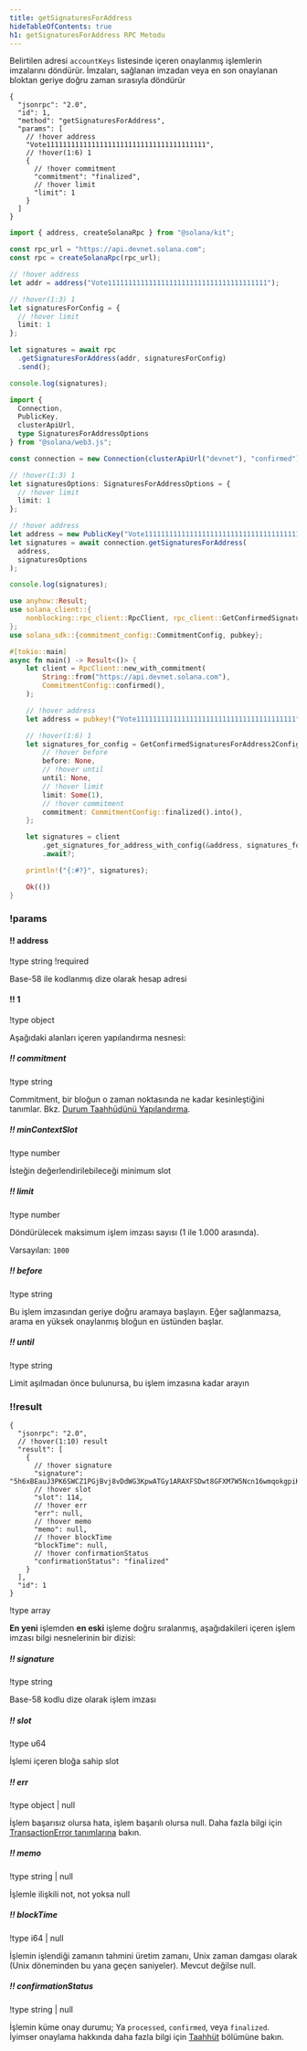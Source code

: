 ```yaml
---
title: getSignaturesForAddress
hideTableOfContents: true
h1: getSignaturesForAddress RPC Metodu
---
```


Belirtilen adresi `accountKeys` listesinde içeren onaylanmış işlemlerin
imzalarını döndürür. İmzaları, sağlanan imzadan veya en son onaylanan bloktan
geriye doğru zaman sırasıyla döndürür

<APIMethod>

```jsonc !!request curl
{
  "jsonrpc": "2.0",
  "id": 1,
  "method": "getSignaturesForAddress",
  "params": [
    // !hover address
    "Vote111111111111111111111111111111111111111",
    // !hover(1:6) 1
    {
      // !hover commitment
      "commitment": "finalized",
      // !hover limit
      "limit": 1
    }
  ]
}
```

```ts !!request title="Kit"
import { address, createSolanaRpc } from "@solana/kit";

const rpc_url = "https://api.devnet.solana.com";
const rpc = createSolanaRpc(rpc_url);

// !hover address
let addr = address("Vote111111111111111111111111111111111111111");

// !hover(1:3) 1
let signaturesForConfig = {
  // !hover limit
  limit: 1
};

let signatures = await rpc
  .getSignaturesForAddress(addr, signaturesForConfig)
  .send();

console.log(signatures);
```

```ts !!request title="web3.js"
import {
  Connection,
  PublicKey,
  clusterApiUrl,
  type SignaturesForAddressOptions
} from "@solana/web3.js";

const connection = new Connection(clusterApiUrl("devnet"), "confirmed");

// !hover(1:3) 1
let signaturesOptions: SignaturesForAddressOptions = {
  // !hover limit
  limit: 1
};

// !hover address
let address = new PublicKey("Vote111111111111111111111111111111111111111");
let signatures = await connection.getSignaturesForAddress(
  address,
  signaturesOptions
);

console.log(signatures);
```

```rs !!request title="Rust"
use anyhow::Result;
use solana_client::{
    nonblocking::rpc_client::RpcClient, rpc_client::GetConfirmedSignaturesForAddress2Config,
};
use solana_sdk::{commitment_config::CommitmentConfig, pubkey};

#[tokio::main]
async fn main() -> Result<()> {
    let client = RpcClient::new_with_commitment(
        String::from("https://api.devnet.solana.com"),
        CommitmentConfig::confirmed(),
    );

    // !hover address
    let address = pubkey!("Vote111111111111111111111111111111111111111");

    // !hover(1:6) 1
    let signatures_for_config = GetConfirmedSignaturesForAddress2Config {
        // !hover before
        before: None,
        // !hover until
        until: None,
        // !hover limit
        limit: Some(1),
        // !hover commitment
        commitment: CommitmentConfig::finalized().into(),
    };

    let signatures = client
        .get_signatures_for_address_with_config(&address, signatures_for_config)
        .await?;

    println!("{:#?}", signatures);

    Ok(())
}
```

### !params

#### !! address

!type string !required

Base-58 ile kodlanmış dize olarak hesap adresi

#### !! 1

!type object

Aşağıdaki alanları içeren yapılandırma nesnesi:

##### !! commitment

!type string

Commitment, bir bloğun o zaman noktasında ne kadar kesinleştiğini tanımlar. Bkz.
[Durum Taahhüdünü Yapılandırma](/docs/rpc#configuring-state-commitment).

##### !! minContextSlot

!type number

İsteğin değerlendirilebileceği minimum slot

##### !! limit

!type number

Döndürülecek maksimum işlem imzası sayısı (1 ile 1.000 arasında).

Varsayılan: `1000`

##### !! before

!type string

Bu işlem imzasından geriye doğru aramaya başlayın. Eğer sağlanmazsa, arama en
yüksek onaylanmış bloğun en üstünden başlar.

##### !! until

!type string

Limit aşılmadan önce bulunursa, bu işlem imzasına kadar arayın

### !!result

```jsonc !response
{
  "jsonrpc": "2.0",
  // !hover(1:10) result
  "result": [
    {
      // !hover signature
      "signature": "5h6xBEauJ3PK6SWCZ1PGjBvj8vDdWG3KpwATGy1ARAXFSDwt8GFXM7W5Ncn16wmqokgpiKRLuS83KUxyZyv2sUYv",
      // !hover slot
      "slot": 114,
      // !hover err
      "err": null,
      // !hover memo
      "memo": null,
      // !hover blockTime
      "blockTime": null,
      // !hover confirmationStatus
      "confirmationStatus": "finalized"
    }
  ],
  "id": 1
}
```

!type array

**En yeni** işlemden **en eski** işleme doğru sıralanmış, aşağıdakileri içeren
işlem imzası bilgi nesnelerinin bir dizisi:

##### !! signature

!type string

Base-58 kodlu dize olarak işlem imzası

##### !! slot

!type u64

İşlemi içeren bloğa sahip slot

##### !! err

!type object | null

İşlem başarısız olursa hata, işlem başarılı olursa null. Daha fazla bilgi için
[TransactionError tanımlarına](https://github.com/solana-labs/solana/blob/c0c60386544ec9a9ec7119229f37386d9f070523/sdk/src/transaction/error.rs#L13)
bakın.

##### !! memo

!type string | null

İşlemle ilişkili not, not yoksa null

##### !! blockTime

!type i64 | null

İşlemin işlendiği zamanın tahmini üretim zamanı, Unix zaman damgası olarak (Unix
döneminden bu yana geçen saniyeler). Mevcut değilse null.

##### !! confirmationStatus

!type string | null

İşlemin küme onay durumu; Ya `processed`, `confirmed`, veya `finalized`. İyimser
onaylama hakkında daha fazla bilgi için
[Taahhüt](/docs/rpc/#configuring-state-commitment) bölümüne bakın.

</APIMethod>
